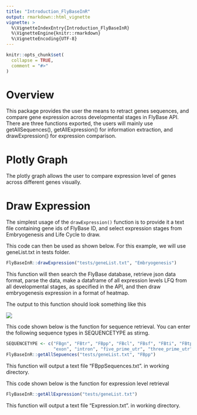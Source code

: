 ```yaml
---
title: "Introduction_FlyBaseInR"
output: rmarkdown::html_vignette
vignette: >
  %\VignetteIndexEntry{Introduction_FlyBaseInR}
  %\VignetteEngine{knitr::rmarkdown}
  %\VignetteEncoding{UTF-8}
---
```


```r
knitr::opts_chunk$set(
  collapse = TRUE,
  comment = "#>"
)
```

# Overview

This package provides the user the means to retract genes sequences, and 
compare gene expression across developmental stages in FlyBase API. There are 
three functions exported, the users will mainly use getAllSequences(), 
getAllExpression() for information extraction, and drawExpression() for 
expression comparison. 


# Plotly Graph

The plotly graph allows the user to compare expression level of genes across 
different genes visually. 

# Draw Expression

The simplest usage of the `drawExpression()` function is to provide it a 
text file containing gene ids of FlyBase ID, and select expression stages from
Embryogenesis and Life Cycle to draw.

This code can then be used as shown below. For this example, we will use 
geneList.txt in tests folder.

```r
FlyBaseInR::drawExpression("tests/geneList.txt", "Embryogenesis")
```
This function will then search the FlyBase database, retrieve json data format, 
parse the data, make a dataframe of all expression levels LFQ from all 
developmental stages, as specified in the API, and then draw embryogenesis 
expression in a format of heatmap.

The output to this function should look something like this

<img src="example.png">

This code shown below is the function for sequence retrieval. You can enter
the following sequence types in SEQUENCETYPE as stirng. 
                  
```r
SEQUENCETYPE <- c("FBgn", "FBtr", "FBpp", "FBcl", "FBsf", "FBti", "FBtp",
                  "exon", "intron", "five_prime_utr", "three_prime_utr", "CDS")
FlyBaseInR::getAllSepuences("tests/geneList.txt", "FBpp")
```
This function will output a text file "FBppSequences.txt". in working directory.


This code shown below is the function for expression level retrieval
                  
```r
FlyBaseInR::getAllExpression("tests/geneList.txt")
```
This function will output a text file "Expression.txt". in working directory.

